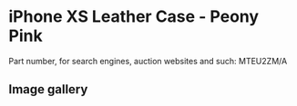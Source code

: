 # iPhone XS Leather Case - Peony Pink

Part number, for search engines, auction websites and such: MTEU2ZM/A

## Image gallery

<div style={{ width: "768px" }}>
  <GalleryComponent
    images={[
      {
        original: "/everysource/MTEU2",
        thumbnail: "/everypreview/MTEU2",
      },
      {
        original: "/everysource/MTEU2_AV1_GOLD",
        thumbnail: "/everypreview/MTEU2_AV1_GOLD",
      },
      {
        original: "/everysource/MTEU2_AV1_SILVER",
        thumbnail: "/everypreview/MTEU2_AV1_SILVER",
      },
      {
        original: "/everysource/MTEU2_AV1_SPACE_GRAY",
        thumbnail: "/everypreview/MTEU2_AV1_SPACE_GRAY",
      },
      {
        original: "/everysource/MTEU2_AV2",
        thumbnail: "/everypreview/MTEU2_AV2",
      }
    ]}
  />
</div>